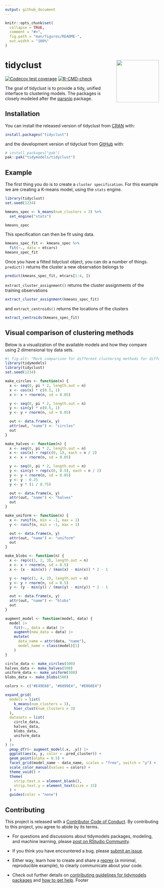 ```yaml
---
output: github_document
---
```


<!-- README.md is generated from README.Rmd. Please edit that file -->

```r
knitr::opts_chunk$set(
  collapse = TRUE,
  comment = "#>",
  fig.path = "man/figures/README-",
  out.width = "100%"
)
```

# tidyclust <img src="man/figures/logo.svg" align="right" height="139" />

<!-- badges: start -->
[![Codecov test coverage](https://codecov.io/gh/tidymodels/tidyclust/branch/main/graph/badge.svg)](https://app.codecov.io/gh/tidymodels/tidyclust?branch=main)
[![R-CMD-check](https://github.com/tidymodels/tidyclust/actions/workflows/R-CMD-check.yaml/badge.svg)](https://github.com/tidymodels/tidyclust/actions/workflows/R-CMD-check.yaml)
<!-- badges: end -->

The goal of tidyclust is to provide a tidy, unified interface to clustering models. The packages is closely modeled after the [parsnip](https://parsnip.tidymodels.org/) package.

## Installation

You can install the released version of tidyclust from [CRAN](https://CRAN.R-project.org) with:

``` r
install.packages("tidyclust")
```


and the development version of tidyclust from [GitHub](https://github.com/) with:

``` r
# install.packages("pak")
pak::pak("tidymodels/tidyclust")
```

## Example

The first thing you do is to create a `cluster specification`. For this example we are creating a K-means model, using the `stats` engine.

```r
library(tidyclust)
set.seed(1234)

kmeans_spec <- k_means(num_clusters = 3) %>%
  set_engine("stats")

kmeans_spec
```

This specification can then be fit using data.

```r
kmeans_spec_fit <- kmeans_spec %>%
  fit(~., data = mtcars)
kmeans_spec_fit
```

Once you have a fitted tidyclust object, you can do a number of things. `predict()` returns the cluster a new observation belongs to

```r
predict(kmeans_spec_fit, mtcars[1:4, ])
```

`extract_cluster_assignment()` returns the cluster assignments of the training observations

```r
extract_cluster_assignment(kmeans_spec_fit)
```

and `extract_centroids()` returns the locations of the clusters

```r
extract_centroids(kmeans_spec_fit)
```

## Visual comparison of clustering methods

Below is a visualization of the available models and how they compare using 2 dimensional toy data sets.

```r
#| fig-alt: "Mock comparison for different clustering methods for different data sets. Each row correspods to a clustering method, each column corresponds to a data set type."
library(tidymodels)
library(tidyclust)
set.seed(1234)

make_circles <- function(n) {
  x <- seq(0, pi * 2, length.out = n)
  x <- cos(x) * c(0.5, 1)
  x <- x + rnorm(n, sd = 0.05)

  y <- seq(0, pi * 2, length.out = n)
  y <- sin(y) * c(0.5, 1)
  y <- y + rnorm(n, sd = 0.05)

  out <- data.frame(x, y)
  attr(out, "name") <- "circles"
  out
}

make_halves <- function(n) {
  x <- seq(0, pi * 2, length.out = n)
  x <- cos(x) + rep(c(0, 1), each = n / 2)
  x <- x + rnorm(n, sd = 0.05)

  y <- seq(0, pi * 2, length.out = n)
  y <- sin(y) + rep(c(0, 0.5), each = n / 2)
  y <- y + rnorm(n, sd = 0.05)
  y <- y - 0.25
  y <- y * (1 / 0.75)

  out <- data.frame(x, y)
  attr(out, "name") <- "halves"
  out
}

make_uniform <- function(n) {
  x <- runif(n, min = -1, max = 1)
  y <- runif(n, min = -1, max = 1)

  out <- data.frame(x, y)
  attr(out, "name") <- "uniform"
  out
}

make_blobs <- function(n) {
  x <- rep(c(1, 2, 3), length.out = n)
  x <- x + rnorm(n, sd = 0.5)
  x <- (x - min(x)) / (max(x) - min(x)) * 2 - 1

  y <- rep(c(1, 4, 2), length.out = n)
  y <- y + rnorm(n, sd = 0.5)
  y <- (y - min(y)) / (max(y) - min(y)) * 2 - 1

  out <- data.frame(x, y)
  attr(out, "name") <- "blobs"
  out
}

augment_model <- function(model, data) {
  model |>
    fit(~., data = data) |>
    augment(new_data = data) |>
    mutate(
      data_name = attr(data, "name"),
      model_name = class(model)[1]
    )
}

circle_data <- make_circles(500)
halves_data <- make_halves(500)
uniform_data <- make_uniform(500)
blobs_data <- make_blobs(500)

colors <- c("#E49E68", "#6899E4", "#E068E4")

expand_grid(
  models = list(
    k_means(num_clusters = 3),
    hier_clust(num_clusters = 3)
  ),
  datasets = list(
    circle_data,
    halves_data,
    blobs_data,
    uniform_data
  )
) |>
  pmap_dfr(~ augment_model(.x, .y)) |>
  ggplot(aes(x, y, color = .pred_cluster)) +
  geom_point(alpha = 0.5) +
  facet_grid(model_name ~ data_name, scales = "free", switch = "y") +
  scale_color_manual(values = colors) +
  theme_void() +
  theme(
    strip.text.x = element_blank(),
    strip.text.y = element_text(size = 15)
  ) +
  guides(color = "none")
```

## Contributing

This project is released with a [Contributor Code of Conduct](https://contributor-covenant.org/version/2/0/CODE_OF_CONDUCT.html). By contributing to this project, you agree to abide by its terms.

- For questions and discussions about tidymodels packages, modeling, and machine learning, please [post on RStudio Community](https://forum.posit.co/new-topic?category_id=15&tags=tidymodels,question).

- If you think you have encountered a bug, please [submit an issue](https://github.com/tidymodels/tidyclust/issues).

- Either way, learn how to create and share a [reprex](https://reprex.tidyverse.org/articles/articles/learn-reprex.html) (a minimal, reproducible example), to clearly communicate about your code.

- Check out further details on [contributing guidelines for tidymodels packages](https://www.tidymodels.org/contribute/) and [how to get help](https://www.tidymodels.org/help/).
Footer
